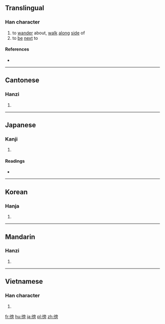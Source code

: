 ==Translingual==

===Han character===
{{Han char|rn=60|rad=彳|as=10|sn=13|four=20227|canj=HOYBS|ids=⿰彳旁}}

# to [[wander]] about, [[walk]] [[along]] [[side]] of
# to [[be]] [[next]] to

====References====
* {{Han ref|kx=0370.090|dkj=10200|dj=0696.130|hdz=20839.090|uh=5FAC|ud=24492|bh=B74B|bd=46923}}

----

==Cantonese==

===Hanzi===
{{yue-hanzi|jyut=[[pong4]]|y=pong4}}

# {{defn|lang=yue|sort=彳10}}

----

==Japanese==

===Kanji===
{{ja-kanji|grade=|rs=彳10}}

# {{defn|lang=ja|sort=彳10}}

====Readings====
* {{ja-readings|on=[[ほう]] (hō), [[ぼう]] (bō)|kun=[[つきそう]] (tsukisou)}}

----

==Korean==

===Hanja===
{{ko-hanja|hangeul=방|eumhun=|rv=bang|mr=pang|y=pang}}

# {{defn|lang=ko|sort=彳10}}

----

==Mandarin==

===Hanzi===
{{cmn-hanzi|pin=[[páng]] ([[pang2]])|wg=p'ang<sup>2</sup>}}

# {{defn|lang=cmn|sort=彳10}}

----

==Vietnamese==

===Han character===
{{vi-readings|rs=彳10|hanviet=bàng}}

# {{defn|lang=vi|sort=彳10}}

[[fr:徬]]
[[hu:徬]]
[[ja:徬]]
[[pl:徬]]
[[zh:徬]]